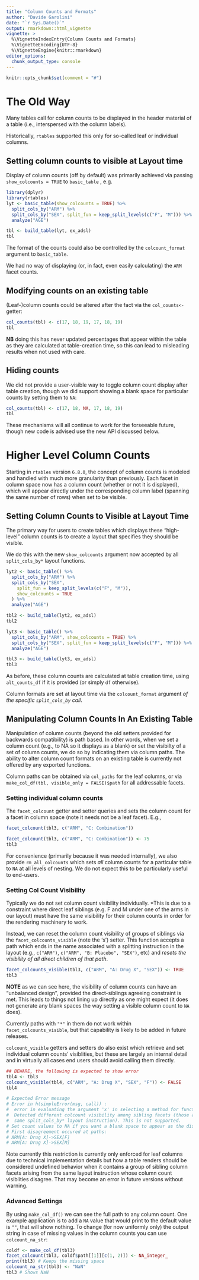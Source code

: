 ```yaml
---
title: "Column Counts and Formats"
author: "Davide Garolini"
date: "`r Sys.Date()`"
output: rmarkdown::html_vignette
vignette: >
  %\VignetteIndexEntry{Column Counts and Formats}
  %\VignetteEncoding{UTF-8}
  %\VignetteEngine{knitr::rmarkdown}
editor_options:
  chunk_output_type: console
---
```


```r
knitr::opts_chunk$set(comment = "#")
```

# The Old Way

Many tables call for column counts to be displayed in the header
material of a table (i.e., interspersed with the column labels).

Historically, `rtables` supported this only for so-called leaf
or individual columns.

## Setting column counts to visible at Layout time

Display of column counts (off by default) was primarily achieved via
passing `show_colcounts = TRUE` to `basic_table` , e.g.

```r
library(dplyr)
library(rtables)
lyt <- basic_table(show_colcounts = TRUE) %>%
  split_cols_by("ARM") %>%
  split_cols_by("SEX", split_fun = keep_split_levels(c("F", "M"))) %>%
  analyze("AGE")

tbl <- build_table(lyt, ex_adsl)
tbl
```

The format of the counts could also be controlled by the `colcount_format`
argument to `basic_table`.

We had no way of displaying (or, in fact, even easily calculating)
the `ARM` facet counts.

## Modifying counts on an existing table

(Leaf-)column counts could be altered after the fact via the `col_counts<-` getter:

```r
col_counts(tbl) <- c(17, 18, 19, 17, 18, 19)
tbl
```
**NB** doing this has never updated percentages that appear within the table
as they are calculated at table-creation time, so this can lead to misleading
results when not used with care.

## Hiding counts
We did not provide a user-visible way to toggle column count display
after table creation, though we did support showing a blank space for
particular counts by setting them to `NA`:

```r
col_counts(tbl) <- c(17, 18, NA, 17, 18, 19)
tbl
```

These mechanisms will all continue to work for the forseeable future, though new code is advised use the new API discussed below.

# Higher Level Column Counts

Starting in `rtables` version `6.8.0`, the concept of column counts is
modeled and handled with much more granularity than previously. Each
facet in column space now has a column count (whether or not it is
displayed), which will appear directly under the corresponding column
label (spanning the same number of rows) when set to be visible.


## Setting Column Counts to Visible at Layout Time

The primary way for users to create tables which displays these "high-level" 
column counts is to create a layout that specifies they should be visible.

We do this with the new `show_colcounts` argument now accepted by all
`split_cols_by*` layout functions.


```r
lyt2 <- basic_table() %>%
  split_cols_by("ARM") %>%
  split_cols_by("SEX",
    split_fun = keep_split_levels(c("F", "M")),
    show_colcounts = TRUE
  ) %>%
  analyze("AGE")

tbl2 <- build_table(lyt2, ex_adsl)
tbl2
```


```r
lyt3 <- basic_table() %>%
  split_cols_by("ARM", show_colcounts = TRUE) %>%
  split_cols_by("SEX", split_fun = keep_split_levels(c("F", "M"))) %>%
  analyze("AGE")

tbl3 <- build_table(lyt3, ex_adsl)
tbl3
```

As before, these column counts are calculated at table creation time, using 
`alt_counts_df` if it is provided (or simply `df` otherwise).

Column formats are set at layout time via the `colcount_format` argument
*of the specific `split_cols_by` call*.


## Manipulating Column Counts In An Existing Table

Manipulation of column counts (beyond the old setters provided for
backwards compatibility) is path based. In other words, when we set a
column count (e.g., to NA so it displays as a blank) or set the
visibilty of a set of column counts, we do so by indicating them via
column paths. The ability to alter column count formats on an existing
table is currently not offered by any exported functions.

Column paths can be obtained via `col_paths` for the leaf columns, or
via `make_col_df(tbl, visible_only = FALSE)$path` for all addressable
facets.

### Setting individual column counts

The `facet_colcount` getter and setter queries and sets the column count for a facet in column space (note it needs not be a leaf facet). E.g., 

```r
facet_colcount(tbl3, c("ARM", "C: Combination"))
```


```r
facet_colcount(tbl3, c("ARM", "C: Combination")) <- 75
tbl3
```

For convenience (primarily because it was needed internally),
we also provide `rm_all_colcounts` which sets *all* column counts
for a particular table to `NA` at all levels of nesting. We do not
expect this to be particularly useful to end-users.

### Setting Col Count Visibility

Typically we do not set column count visibility individually.  *This
is due to a constraint where direct leaf siblings (e.g. F and M under
one of the arms in our layout) must have the same visibility for their
column counts in order for the rendering machinery to work.

Instead, we can reset the column count visibility of groups of siblings
via  the `facet_colcounts_visible` (note the 's') setter. This function accepts a path
which ends in the name associated with a splitting instruction in the layout (e.g., `c("ARM")`,
`c("ARM", "B: Placebo", "SEX")`, etc) and *resets the visibility of all direct children of that
path*.

```r
facet_colcounts_visible(tbl3, c("ARM", "A: Drug X", "SEX")) <- TRUE
tbl3
```

**NOTE** as we can see here, the visibility of column counts can have an
"unbalanced design", provided the direct-siblings agreeing constraint is met. This
leads to things not lining up directly as one might expect (it does not generate
any blank spaces the way setting a visible column count to `NA` does).

Currently paths with `"*"` in them do not work within
`facet_colcounts_visible`, but that capability is likely to be added
in future releases.

`colcount_visible` getters and setters do also exist which retrieve and set
individual column counts' visiblities, but these are largely an internal detail
and in virtually all cases end users should avoid calling them directly.

```r
## BEWARE, the following is expected to show error
tbl4 <- tbl3
colcount_visible(tbl4, c("ARM", "A: Drug X", "SEX", "F")) <- FALSE
tbl4

# Expected Error message
# Error in h(simpleError(msg, call)) :
#  error in evaluating the argument 'x' in selecting a method for function 'toString':
#  Detected different colcount visibility among sibling facets (those arising from the
#  same split_cols_by* layout instruction). This is not supported.
# Set count values to NA if you want a blank space to appear as the displayed count for particular facets.
# First disagreement occured at paths:
# ARM[A: Drug X]->SEX[F]
# ARM[A: Drug X]->SEX[M]
```

Note currently this restriction is currently only enforced for leaf
columns due to technical implementation details but how a table
renders should be considered undefined behavior when it contains
a group of sibling column facets arising from the same
layout instruction whose column count visiblities disagree. That may
become an error in future versions without warning.

### Advanced Settings

By using `make_col_df()` we can see the full path to any column count. One example application is to add a `NA` value that would print to the default value is `""`, that will show nothing. To change (for now uniformly only) the output string in case of missing values in the column counts you can use `colcount_na_str`:

```r
coldf <- make_col_df(tbl3)
facet_colcount(tbl3, coldf$path[[1]][c(1, 2)]) <- NA_integer_
print(tbl3) # Keeps the missing space
colcount_na_str(tbl3) <- "NaN"
tbl3 # Shows NaN
```
